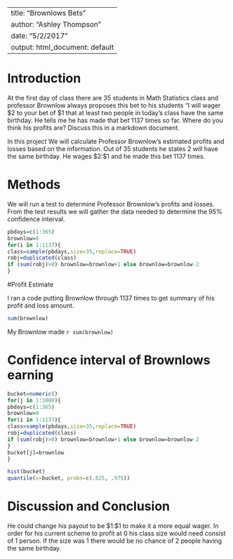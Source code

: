 ---
title: "Brownlows Bets"
author: "Ashley Thompson"
date: "5/2/2017"
output: html_document: default
 ---

<!-- We recommend you use git branches -- create a separate branch for each major section i.e. Introduction, Methods, Results, Inferential Results, and Discussion and Conclusions - leave the YAML block untouched until the final merge where you put in your own name !-->

# Introduction

<!--In this section you explain what you are trying to show.  Where did the data come from?  What is the research or other question you are trying to answer?!-->

 At the first day of class there are 35 students in Math Statistics class and professor Brownlow always proposes this bet to his students "I will wager $2 to your bet of $1 that at least two people in today's class have  the same birthday.  He tells me he has made that bet 1137 times so far. Where do you think his profits are? Discuss this in a markdown document.
 
 In this project We will calculate Professor Brownlow's estimated profits and losses based on the information. Out of 35 students he states 2 will have the same birthday. He wages $2:$1 and he made this bet 1137 times.

# Methods

<!--Decide on your methods:  In this section explain the approach you will take to attack the issue --- how will you decide on a likely estimate of professor Brownlow's earnings or losses after 1137 bets. Also explain how you construct a 95% confidence interval about your estimate of his winnings !-->

We will run a test to determine Professor Brownlow's profits and losses. From the test results we will gather the data needed to determine the 95% confidence interval.

```{r}
pbdays=c(1:365)
brownlow=0
for(i in 1:1137){
class=sample(pbdays,size=35,replace=TRUE)
robj=duplicated(class)
if (sum(robj)>0) brownlow=brownlow+1 else brownlow=brownlow-2
}
```


#Profit Estimate

<!--Explain and display the results of your method of coming up with the estimate of professor Brownlows betting!-->

I ran a code putting Brownlow through 1137 times to get summary of his profit and loss amount.

```{r}
sum(brownlow)
```

My Brownlow made `r sum(brownlow)`


# Confidence interval of Brownlows earning

<!--Explain and display your method of coming up with a 95% confidence interval of  professor Brownlows-->

```{r}
bucket=numeric()
for(j in 1:1000){
pbdays=c(1:365)
brownlow=0
for(i in 1:1137){
class=sample(pbdays,size=35,replace=TRUE)
robj=duplicated(class)
if (sum(robj)>0) brownlow=brownlow+1 else brownlow=brownlow-2
}
bucket[j]=brownlow
}
```

```{r}
hist(bucket)
quantile(x=bucket, probs=c(.025, .975))
```


# Discussion and Conclusion

<!--Discussion and conclusion here.  If professor Brownlow is consistantly making or losing money how could he change his payout so that his profits center on zero?  Also discuss what size his class should be in order to have his current scheme balance at zero profit.!-->

He could change his payout to be $1:$1 to make it a more equal wager. In order for his current scheme to profit at 0 his class size would need consist of 1 person. If the size was 1 there would be no chance of 2 people having the same birthday.